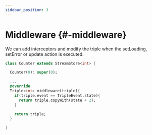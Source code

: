```yaml
---
sidebar_position: 3
---
```


# Middleware {#-middleware}

We can add interceptors and modify the triple when the setLoading, setError or update action is executed.

```dart
class Counter extends StreamStore<int> {

  Counter(0): super(0);

  ...
  @override
  Triple<int> middleware(triple){
    if(triple.event == TripleEvent.state){
      return triple.copyWith(state + 2);
    }

    return triple;
  }

}
```